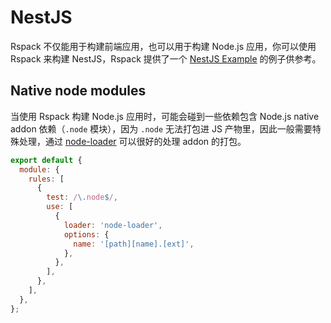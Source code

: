 # NestJS

Rspack 不仅能用于构建前端应用，也可以用于构建 Node.js 应用，你可以使用 Rspack 来构建 NestJS，Rspack 提供了一个 [NestJS Example](https://github.com/rspack-contrib/rstack-examples/tree/main/rspack/nestjs) 的例子供参考。

## Native node modules

当使用 Rspack 构建 Node.js 应用时，可能会碰到一些依赖包含 Node.js native addon 依赖（`.node` 模块），因为 `.node` 无法打包进 JS 产物里，因此一般需要特殊处理，通过 [node-loader](https://www.npmjs.com/package/node-loader) 可以很好的处理 addon 的打包。

```js title="rspack.config.mjs"
export default {
  module: {
    rules: [
      {
        test: /\.node$/,
        use: [
          {
            loader: 'node-loader',
            options: {
              name: '[path][name].[ext]',
            },
          },
        ],
      },
    ],
  },
};
```
